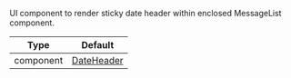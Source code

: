 UI component to render sticky date header within enclosed MessageList component.

| Type | Default |
| - | - |
| component | [DateHeader](https://github.com/GetStream/stream-chat-react-native/blob/master/package/src/components/MessageList/DateHeader.tsx) |
